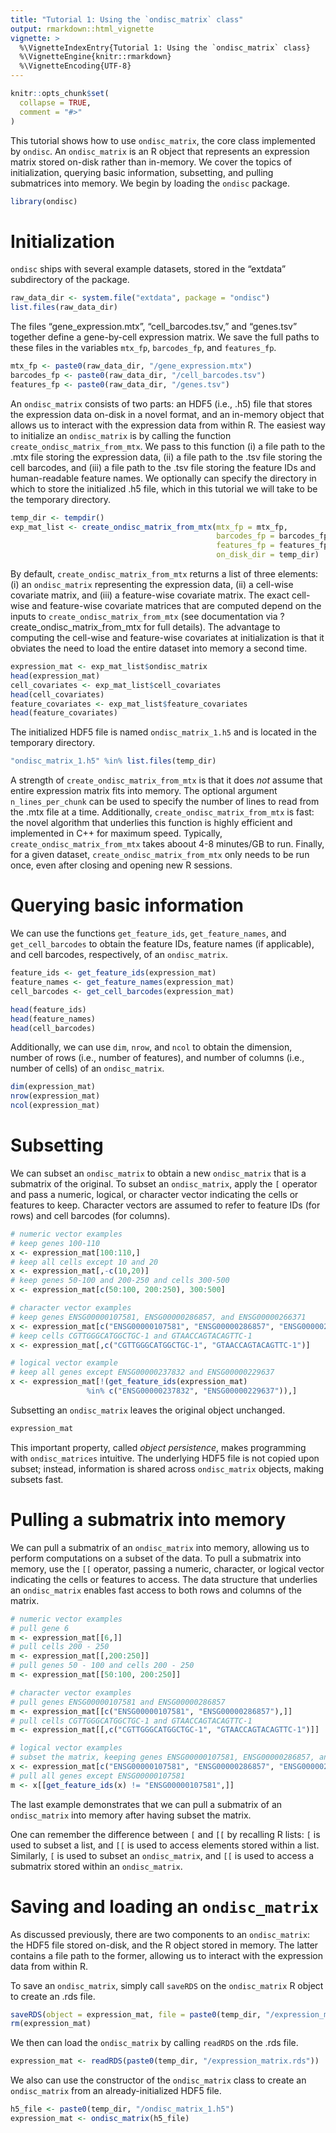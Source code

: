 ```yaml
---
title: "Tutorial 1: Using the `ondisc_matrix` class"
output: rmarkdown::html_vignette
vignette: >
  %\VignetteIndexEntry{Tutorial 1: Using the `ondisc_matrix` class}
  %\VignetteEngine{knitr::rmarkdown}
  %\VignetteEncoding{UTF-8}
---
```


```r
knitr::opts_chunk$set(
  collapse = TRUE,
  comment = "#>"
)
```

This tutorial shows how to use `ondisc_matrix`, the core class implemented by `ondisc`. An `ondisc_matrix` is an R object that represents an expression matrix stored on-disk rather than in-memory. We cover the topics of initialization, querying basic information, subsetting, and pulling submatrices into memory. We begin by loading the `ondisc` package.

```r
library(ondisc)
```

# Initialization

`ondisc` ships with several example datasets, stored in the "extdata" subdirectory of the package.

```r
raw_data_dir <- system.file("extdata", package = "ondisc")
list.files(raw_data_dir)
```

The files "gene_expression.mtx", "cell_barcodes.tsv," and "genes.tsv" together define a gene-by-cell expression matrix. We save the full paths to these files in the variables `mtx_fp`, `barcodes_fp`, and `features_fp`.

```r
mtx_fp <- paste0(raw_data_dir, "/gene_expression.mtx")
barcodes_fp <- paste0(raw_data_dir, "/cell_barcodes.tsv")
features_fp <- paste0(raw_data_dir, "/genes.tsv")
```

An `ondisc_matrix` consists of two parts: an HDF5 (i.e., .h5) file that stores the expression data on-disk in a novel format, and an in-memory object that allows us to interact with the expression data from within R. The easiest way to initialize an `ondisc_matrix` is by calling the function `create_ondisc_matrix_from_mtx`. We pass to this function (i) a file path to the .mtx file storing the expression data, (ii) a file path to the .tsv file storing the cell barcodes, and (iii) a file path to the .tsv file storing the feature IDs and human-readable feature names. We optionally can specify the directory in which to store the initialized .h5 file, which in this tutorial we will take to be the temporary directory.

```r
temp_dir <- tempdir()
exp_mat_list <- create_ondisc_matrix_from_mtx(mtx_fp = mtx_fp,
                                              barcodes_fp = barcodes_fp,
                                              features_fp = features_fp,
                                              on_disk_dir = temp_dir)
```

By default, `create_ondisc_matrix_from_mtx` returns a list of three elements: (i) an `ondisc_matrix` representing the expression data, (ii) a cell-wise covariate matrix, and (iii) a feature-wise covariate matrix. The exact cell-wise and feature-wise covariate matrices that are computed depend on the inputs to `create_ondisc_matrix_from_mtx` (see documentation via ?create_ondisc_matrix_from_mtx for full details). The advantage to computing the cell-wise and feature-wise covariates at initialization is that it obviates the need to load the entire dataset into memory a second time.

```r
expression_mat <- exp_mat_list$ondisc_matrix
head(expression_mat)
cell_covariates <- exp_mat_list$cell_covariates
head(cell_covariates)
feature_covariates <- exp_mat_list$feature_covariates
head(feature_covariates)
```

The initialized HDF5 file is named `ondisc_matrix_1.h5` and is located in the temporary directory.

```r
"ondisc_matrix_1.h5" %in% list.files(temp_dir)
```

A strength of `create_ondisc_matrix_from_mtx` is that it does *not* assume that entire expression matrix fits into memory. The optional argument `n_lines_per_chunk` can be used to specify the number of lines to read from the .mtx file at a time. Additionally, `create_ondisc_matrix_from_mtx` is fast: the novel algorithm that underlies this function is highly efficient and implemented in C++ for maximum speed. Typically, `create_ondisc_matrix_from_mtx` takes aboout 4-8 minutes/GB to run. Finally, for a given dataset, `create_ondisc_matrix_from_mtx` only needs to be run once, even after closing and opening new R sessions.

# Querying basic information

We can use the functions `get_feature_ids`, `get_feature_names`, and `get_cell_barcodes` to obtain the feature IDs, feature names (if applicable), and cell barcodes, respectively, of an `ondisc_matrix`.

```r
feature_ids <- get_feature_ids(expression_mat)
feature_names <- get_feature_names(expression_mat)
cell_barcodes <- get_cell_barcodes(expression_mat)

head(feature_ids)
head(feature_names)
head(cell_barcodes)
```

Additionally, we can use `dim`, `nrow`, and `ncol` to obtain the dimension, number of rows (i.e., number of features), and number of columns (i.e., number of cells) of an `ondisc_matrix`.

```r
dim(expression_mat)
nrow(expression_mat)
ncol(expression_mat)
```

# Subsetting

We can subset an `ondisc_matrix` to obtain a new `ondisc_matrix` that is a submatrix of the original. To subset an `ondisc_matrix`, apply the `[` operator and pass a numeric, logical, or character vector indicating the cells or features to keep. Character vectors are assumed to refer to feature IDs (for rows) and cell barcodes (for columns).

```r
# numeric vector examples
# keep genes 100-110
x <- expression_mat[100:110,]
# keep all cells except 10 and 20
x <- expression_mat[,-c(10,20)]
# keep genes 50-100 and 200-250 and cells 300-500
x <- expression_mat[c(50:100, 200:250), 300:500]

# character vector examples
# keep genes ENSG00000107581, ENSG00000286857, and ENSG00000266371
x <- expression_mat[c("ENSG00000107581", "ENSG00000286857", "ENSG00000266371"),]
# keep cells CGTTGGGCATGGCTGC-1 and GTAACCAGTACAGTTC-1 
x <- expression_mat[,c("CGTTGGGCATGGCTGC-1", "GTAACCAGTACAGTTC-1")]

# logical vector example
# keep all genes except ENSG00000237832 and ENSG00000229637
x <- expression_mat[!(get_feature_ids(expression_mat) 
                 %in% c("ENSG00000237832", "ENSG00000229637")),]
```

Subsetting an `ondisc_matrix` leaves the original object unchanged.

```r
expression_mat
```

This important property, called *object persistence*, makes programming with `ondisc_matrices` intuitive. The underlying HDF5 file is not copied upon subset; instead, information is shared across `ondisc_matrix` objects, making subsets fast.

# Pulling a submatrix into memory

We can pull a submatrix of an `ondisc_matrix` into memory, allowing us to perform computations on a subset of the data. To pull a submatrix into memory, use the `[[` operator, passing a numeric, character, or logical vector indicating the cells or features to access. The data structure that underlies an `ondisc_matrix` enables fast access to both rows and columns of the matrix.

```r
# numeric vector examples
# pull gene 6
m <- expression_mat[[6,]]
# pull cells 200 - 250
m <- expression_mat[[,200:250]]
# pull genes 50 - 100 and cells 200 - 250
m <- expression_mat[[50:100, 200:250]]

# character vector examples
# pull genes ENSG00000107581 and ENSG00000286857
m <- expression_mat[[c("ENSG00000107581", "ENSG00000286857"),]]
# pull cells CGTTGGGCATGGCTGC-1 and GTAACCAGTACAGTTC-1
m <- expression_mat[[,c("CGTTGGGCATGGCTGC-1", "GTAACCAGTACAGTTC-1")]]

# logical vector examples
# subset the matrix, keeping genes ENSG00000107581, ENSG00000286857, and ENSG00000266371
x <- expression_mat[c("ENSG00000107581", "ENSG00000286857", "ENSG00000266371"),]
# pull all genes except ENSG00000107581
m <- x[[get_feature_ids(x) != "ENSG00000107581",]]
```

The last example demonstrates that we can pull a submatrix of an `ondisc_matrix` into memory after having subset the matrix.

One can remember the difference between `[` and `[[` by recalling R lists: `[` is used to subset a list, and `[[` is used to access elements stored within a list. Similarly, `[` is used to subset an `ondisc_matrix`, and `[[` is used to access a submatrix stored within an `ondisc_matrix`.

# Saving and loading an `ondisc_matrix`

As discussed previously, there are two components to an `ondisc_matrix`: the HDF5 file stored on-disk, and the R object stored in memory. The latter contains a file path to the former, allowing us to interact with the expression data from within R.

To save an `ondisc_matrix`, simply call `saveRDS` on the `ondisc_matrix` R object to create an .rds file.

```r
saveRDS(object = expression_mat, file = paste0(temp_dir, "/expression_matrix.rds"))
rm(expression_mat)
```

We then can load the `ondisc_matrix` by calling `readRDS` on the .rds file.

```r
expression_mat <- readRDS(paste0(temp_dir, "/expression_matrix.rds"))
```

We also can use the constructor of the `ondisc_matrix` class to create an `ondisc_matrix` from an already-initialized HDF5 file.

```r
h5_file <- paste0(temp_dir, "/ondisc_matrix_1.h5")
expression_mat <- ondisc_matrix(h5_file)
```
